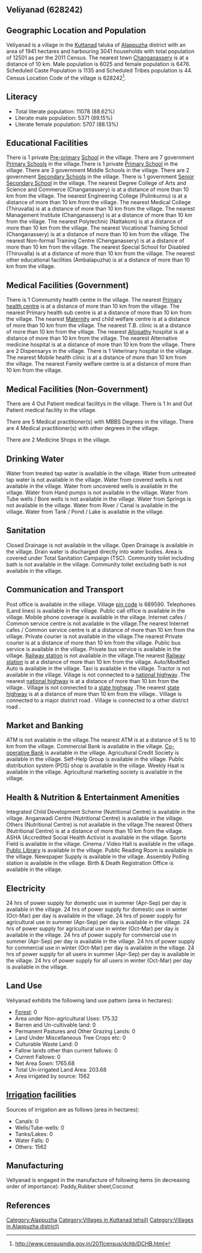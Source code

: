 {{Infobox settlement
| name=Veliyanad
| native_name=
| native_name_lang=
| other_name=
| nickname=
| settlement_type=Village
| image_skyline=
| image_alt=
| image_caption=
| pushpin_map=India Kerala
| pushpin_label_position=right
| pushpin_map_alt=
| pushpin_map_caption=Location in Kerala, India
| latd=
| latm=
| lats=
| latNS=
| longd=
| longm=
| longs=
| longEW=
| coordinates_display=inline,title
| subdivision_type=Country
| subdivision_name={{flag|India}}
| subdivision_type1=[[States and territories of India|State]]
| subdivision_name1=Kerala 
| subdivision_type2=[[List of districts of India|District]]
| subdivision_name2=Alappuzha
| subdivision_type3=Tahsil
| subdivision_name3=Kuttanad
| website=
| established_title=<!-- Established -->
| established_date=
| founder=
| named_for=
| government_type=
| governing_body=
| unit_pref=Metric=
| area_footnotes=
| area_rank=
| area_total_km2=19.41
| elevation_footnotes=
| elevation_m=
| population_total=12501
| population_as_of=2011
| population_rank=
| population_density_km2=644
| population_demonym=
| population_footnotes=
| demographics_type1=Languages
| demographics1_title1=Official
| demographics1_info1=[[Malayalam language|Malayalam]]
| timezone1=[[Indian Standard Time|IST]]
| utc_offset1==+5:30
| postal_code_type=[[Postal Index Number|PIN]]
| postal_code=689590
| area_code_type=Telephone code
| area_code=
| registration_plate=
| blank1_name_sec1=Nearest city
| blank1_info_sec1=[[Changanassery]]
| blank2_name_sec1=[[Human sex ratio|Sex ratio]]
| blank2_info_sec1=1074 [[male|♂]]/[[female|♀]]
| blank3_name_sec1=Literacy
| blank3_info_sec1=88.62%
| blank1_name_sec2=[[2011 Census of India|2011 census]] code
| blank1_info_sec2=628242
| footnotes=
}}

== Veliyanad (628242) ==

== Geographic Location and Population ==

Veliyanad is a village in the [[Kuttanad]] taluka of [[Alappuzha]] district with an area of 1941 hectares and harbouring 3041 households with total population of 12501 as per the 2011 Census. The nearest town [[Changanassery]] is at a distance of 10 km. Male population is 6025 and female population is 6476. Scheduled Caste Population is 1135 and Scheduled Tribes population is 44. Census Location Code of the village is 628242<ref>http://www.censusindia.gov.in/2011census/dchb/DCHB.html</ref>.


== Literacy ==  
* Total literate population: 11078 (88.62%)
* Literate male population: 5371 (89.15%)
* Literate female population: 5707 (88.13%)


== Educational Facilities ==  
There is 1 private [[Pre-primary]] [[School]] in the village.
There are 7 government [[Primary School]]s in the village.There is 1 private [[Primary School]] in the village.
There are 3 government Middle Schools in the village.
There are 2 government [[Secondary School]]s in the village.
There is 1 government [[Senior Secondary School]] in the village.
The nearest Degree College of Arts and Science and Commerce (Changanassery) is at a distance of more than 10 km from the village.
The nearest Engineering College (Pulinkunnu) is at a distance of more than 10 km from the village.
The nearest Medical College (Thiruvalla) is at a distance of more than 10 km from the village.
The nearest Management Institute (Changanassery) is at a distance of more than 10 km from the village.
The nearest Polytechnic (Nattakom) is at a distance of more than 10 km from the village.
The nearest Vocational Training School (Changanassery) is at a distance of more than 10 km from the village.
The nearest Non-formal Training Centre (Chenganassery) is at a distance of more than 10 km from the village.
The nearest Special School for Disabled (Thiruvalla) is at a distance of more than 10 km from the village.
The nearest other educational facilities (Ambalapuzha) is at a distance of more than 10 km from the village.


== Medical Facilities (Government) ==
There is 1 Commumity health centre in the village.
The nearest [[Primary health centre]] is at a distance of more than 10 km from the village.
The nearest Primary health sub centre is at a distance of more than 10 km from the village.
The nearest [[Maternity]] and child welfare centre is at a distance of more than 10 km from the village.
The nearest T.B. clinic is at a distance of more than 10 km from the village.
The nearest [[Allopathy]] hospital is at a distance of more than 10 km from the village.
The nearest Alternative medicine hospital is at a distance of more than 10 km from the village.
There are 2 Dispensarys in the village.
There is 1 Veterinary hospital in the village.
The nearest Mobile health clinic is at a distance of more than 10 km from the village.
The nearest Family welfare centre is at a distance of more than 10 km from the village.


== Medical Facilities (Non-Government) ==
There are 4 Out Patient medical facilitys in the village.
There is 1 In and Out Patient medical facility in the village.

There are 5 Medical practitioner(s) with MBBS Degrees in the village.
There are 4 Medical practitioner(s) with other degrees in the village.


There are 2 Medicine Shops in the village.



== Drinking Water ==
Water from treated tap water is available in the village.
Water from untreated tap water is not available in the village.
Water from covered wells is not available in the village.
Water from uncovered wells is available in the village.
Water from Hand pumps is not available in the village.
Water from Tube wells / Bore wells is not available in the village.
Water from Springs is not available in the village.
Water from River / Canal is available in the village.
Water from Tank / Pond / Lake is available in the village.


== Sanitation ==
Closed Drainage is not available in the village.
Open Drainage is available in the village.
Drain water is discharged directly into water bodies.
Area is covered under Total Sanitation Campaign (TSC).
Community toilet including bath is not available in the village.
Community toilet excluding bath is not available in the village.


== Communication and Transport ==
Post office is available in the village.
Village [[pin code]] is 689590.
Telephones (Land lines) is available in the village.
Public call office is available in the village.
Mobile phone coverage is available in the village.
Internet cafes / Common service centre is not available in the village.The nearest Internet cafes / Common service centre is at a distance of more than 10 km from the village.
Private courier is not available in the village.The nearest Private courier is at a distance of more than 10 km from the village.
Public bus service is available in the village.
Private bus service is available in the village.
[[Railway station]] is not available in the village.The nearest [[Railway station]] is at a distance of more than 10 km from the village.
Auto/Modified Auto is available in the village.
Taxi is available in the village.
Tractor is not available in the village.
Village is not connected to a [[national highway]] .The nearest [[national highway]] is at a distance of more than 10 km from the village..
Village is not connected to a [[state highway]] .The nearest [[state highway]] is at a distance of more than 10 km from the village..
Village is connected to a major district road    .
Village is connected to a other district road  .







== Market and Banking ==
ATM is not available in the village.The nearest ATM is at a distance of 5 to 10 km from the village.
Commercial Bank is available in the village.
[[Co-operative Bank]] is available in the village.
Agricultural Credit Society is available in the village.
Self-Help Group is available in the village.
Public distribution system (PDS) shop is available in the village.
Weekly Haat is available in the village.
Agricultural marketing society is available in the village.


== Health & Nutrition & Entertainment Amenities ==
Integrated Child Development Scheme (Nutritional Centre) is available in the village.
Anganwadi Centre (Nutritional Centre) is available in the village.
Others (Nutritional Centre) is not available in the village.The nearest Others (Nutritional Centre) is at a distance of more than 10 km from the village.
ASHA (Accredited Social Health Activist is available in the village.
Sports Field is available in the village.
Cinema / Video Hall is available in the village.
[[Public Library]] is available in the village.
Public Reading Room is available in the village.
Newspaper Supply is available in the village.
Assembly Polling station is available in the village.
Birth & Death Registration Office is available in the village.


== Electricity ==
24 hrs of power supply for domestic use in summer (Apr-Sep) per day is available in the village.
24 hrs of power supply for domestic use in winter (Oct-Mar) per day is available in the village.
24 hrs of power supply for agricultural use in summer (Apr-Sep) per day is available in the village.
24 hrs of power supply for agricultural use in winter (Oct-Mar) per day is available in the village.
24 hrs of power supply for commercial use in summer (Apr-Sep) per day is available in the village.
24 hrs of power supply for commercial use in winter (Oct-Mar) per day is available in the village.
24 hrs of power supply for all users in summer (Apr-Sep) per day is available in the village.
24 hrs of power supply for all users in winter (Oct-Mar) per day is available in the village.


== Land Use ==
Veliyanad exhibits the following land use pattern (area in hectares):
* [[Forest]]: 0
* Area under Non-agricultural Uses: 175.32
* Barren and Un-cultivable land: 0
* Permanent Pastures and Other Grazing Lands: 0
* Land Under Miscellaneous Tree Crops etc: 0
* Culturable Waste Land: 0
* Fallow lands other than current fallows: 0
* Current Fallows: 0
* Net Area Sown: 1765.68
* Total Un-irrigated Land Area: 203.68
* Area irrigated by source: 1562


== [[Irrigation]] facilities ==
Sources of irrigation are as follows (area in hectares):
* Canals: 0
* Wells/Tube-wells: 0
* Tanks/Lakes: 0
* Water Falls: 0
* Others: 1562


== Manufacturing ==
Veliyanad is engaged in the manufacture of following items (in decreasing order of importance): Paddy,Rubber  sheet,Coconut


[[Category:Alappuzha]]
[[Category:Villages in Kuttanad tehsil)]]
[[Category:Villages in Alappuzha district)]]


== References ==
{{Reflist}}


